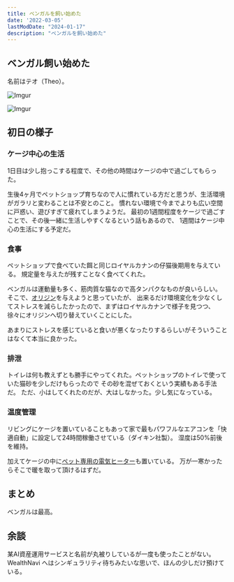 ```yaml
---
title: ベンガルを飼い始めた
date: '2022-03-05'
lastModDate: "2024-01-17"
description: "ベンガルを飼い始めた"
---
```


## ベンガル飼い始めた

名前はテオ（Theo）。

![Imgur](https://i.imgur.com/7iQslGAl.png)

![Imgur](https://i.imgur.com/YC0BnRzl.png)

## 初日の様子

### ケージ中心の生活

1日目は少し抱っこする程度で、その他の時間はケージの中で過ごしてもらった。

生後4ヶ月でペットショップ育ちなので人に慣れている方だと思うが、生活環境がガラリと変わることは不安とのこと。
慣れない環境で今までよりも広い空間に戸惑い、遊びすぎて疲れてしまうようだ。
最初の1週間程度をケージで過ごすことで、その後一緒に生活しやすくなるという話もあるので、
1週間はケージ中心の生活にする予定だ。

### 食事

ペットショップで食べていた餌と同じロイヤルカナンの仔猫後期用を与えている。
規定量を与えたが残すことなく食べてくれた。

ベンガルは運動量も多く、筋肉質な猫なので高タンパクなものが良いらしい。
そこで、[オリジン](https://amzn.to/35x0iKB)を与えようと思っていたが、
出来るだけ環境変化を少なくしてストレスを減らしたかったので、まずはロイヤルカナンで様子を見つつ、
徐々にオリジンへ切り替えていくことにした。

あまりにストレスを感じていると食いが悪くなったりするらしいがそういうことはなくて本当に良かった。

### 排泄

トイレは何も教えずとも勝手にやってくれた。ペットショップのトイレで使っていた猫砂を少しだけもらったので
その砂を混ぜておくという実績もある手法だ。
ただ、小はしてくれたのだが、大はしなかった。少し気になっている。

### 温度管理

リビングにケージを置いていることもあって家で最もパワフルなエアコンを「快適自動」に設定して24時間稼働させている（ダイキン社製）。
湿度は50%前後を維持。

加えてケージの中に[ペット専用の電気ヒーター](https://amzn.to/3CjMP4J)も置いている。
万が一寒かったらそこで暖を取って頂けるはずだ。

## まとめ

ベンガルは最高。

## 余談

某AI資産運用サービスと名前が丸被りしているが一度も使ったことがない。
WealthNavi へはシンギュラリティ待ちみたいな思いで、ほんの少しだけ預けている。